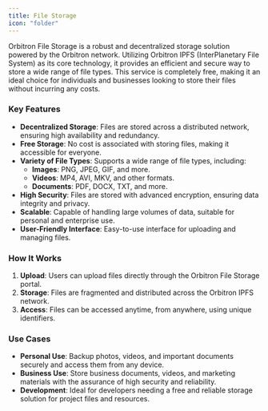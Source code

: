```yaml
---
title: File Storage
icon: "folder"
---
```


Orbitron File Storage is a robust and decentralized storage solution powered by the Orbitron network. Utilizing Orbitron IPFS (InterPlanetary File System) as its core technology, it provides an efficient and secure way to store a wide range of file types. This service is completely free, making it an ideal choice for individuals and businesses looking to store their files without incurring any costs.

### Key Features

- **Decentralized Storage**: Files are stored across a distributed network, ensuring high availability and redundancy.
- **Free Storage**: No cost is associated with storing files, making it accessible for everyone.
- **Variety of File Types**: Supports a wide range of file types, including:
  - **Images**: PNG, JPEG, GIF, and more.
  - **Videos**: MP4, AVI, MKV, and other formats.
  - **Documents**: PDF, DOCX, TXT, and more.
- **High Security**: Files are stored with advanced encryption, ensuring data integrity and privacy.
- **Scalable**: Capable of handling large volumes of data, suitable for personal and enterprise use.
- **User-Friendly Interface**: Easy-to-use interface for uploading and managing files.

### How It Works

1. **Upload**: Users can upload files directly through the Orbitron File Storage portal.
2. **Storage**: Files are fragmented and distributed across the Orbitron IPFS network.
3. **Access**: Files can be accessed anytime, from anywhere, using unique identifiers.

### Use Cases

- **Personal Use**: Backup photos, videos, and important documents securely and access them from any device.
- **Business Use**: Store business documents, videos, and marketing materials with the assurance of high security and reliability.
- **Development**: Ideal for developers needing a free and reliable storage solution for project files and resources.
